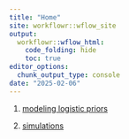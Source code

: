---
title: "Home"
site: workflowr::wflow_site
output:
  workflowr::wflow_html:
    code_folding: hide
    toc: true
editor_options:
  chunk_output_type: console
date: "2025-02-06"
---


1. [modeling logistic priors](logistic_priors.html)

2. [simulations](simulations.html)
